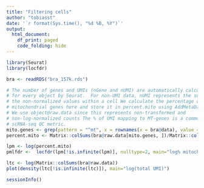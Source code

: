 ```yaml
---
title: "Filtering cells"
author: "tobiasst"
date: '`r format(Sys.time(), "%d %B, %Y")`'
output:
  html_document:
    df_print: paged
    code_folding: hide
---
```


```r
library(Seurat)
library(locfdr)
```

```r
bra <- readRDS("bra_157k.rds")
```
 
```r
# The number of genes and UMIs (nGene and nUMI) are automatically calculated
# for every object by Seurat.  For non-UMI data, nUMI represents the sum of
# the non-normalized values within a cell We calculate the percentage of
# mitochondrial genes here and store it in percent.mito using AddMetaData.
# We use object@raw.data since this represents non-transformed and
# non-log-normalized counts The % of UMI mapping to MT-genes is a common
# scRNA-seq QC metric.
mito.genes <- grep(pattern = "^mt", x = rownames(x = bra@data), value = TRUE)
percent.mito <- Matrix::colSums(bra@raw.data[mito.genes, ])/Matrix::colSums(bra@raw.data)

lpm <- log(percent.mito)
pmlfdr <-  locfdr(lpm[!is.infinite(lpm)], nulltype=2, main="log% mitochondrial")

ltc <- log(Matrix::colSums(bra@raw.data))
plot(density(ltc[!is.infinite(ltc)]), main="log(total UMI)")


```

```r
sessionInfo()
```

